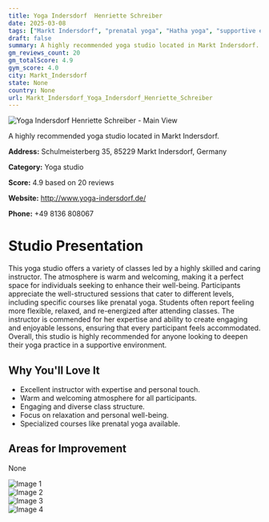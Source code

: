 ```yaml
---
title: Yoga Indersdorf  Henriette Schreiber
date: 2025-03-08
tags: ["Markt Indersdorf", "prenatal yoga", "Hatha yoga", "supportive environment", "welcoming atmosphere", "Markt Indersdorf"]  
draft: false
summary: A highly recommended yoga studio located in Markt Indersdorf.
gm_reviews_count: 20
gm_totalScore: 4.9
gym_score: 4.0
city: Markt_Indersdorf
state: None
country: None
url: Markt_Indersdorf_Yoga_Indersdorf_Henriette_Schreiber
---
```


<div className="aspect-[16/9] relative my-8">
  <img 
    src="https://lh5.googleusercontent.com/p/AF1QipOwe9TKKAX8zmISAGZhsSYRx1F5fSyDIKroEFZB=w1920-h1080-k-no"
    alt="Yoga Indersdorf  Henriette Schreiber - Main View"
    className="object-cover absolute inset-0 w-full h-full rounded-lg"
  />
</div>

A highly recommended yoga studio located in Markt Indersdorf.

**Address:** Schulmeisterberg 35, 85229 Markt Indersdorf, Germany

**Category:** Yoga studio

**Score:** 4.9 based on 20 reviews

**Website:** http://www.yoga-indersdorf.de/

**Phone:** +49 8136 808067

# Studio Presentation

This yoga studio offers a variety of classes led by a highly skilled and caring instructor. The atmosphere is warm and welcoming, making it a perfect space for individuals seeking to enhance their well-being. Participants appreciate the well-structured sessions that cater to different levels, including specific courses like prenatal yoga. Students often report feeling more flexible, relaxed, and re-energized after attending classes. The instructor is commended for her expertise and ability to create engaging and enjoyable lessons, ensuring that every participant feels accommodated. Overall, this studio is highly recommended for anyone looking to deepen their yoga practice in a supportive environment.



## Why You'll Love It

- Excellent instructor with expertise and personal touch.
- Warm and welcoming atmosphere for all participants.
- Engaging and diverse class structure.
- Focus on relaxation and personal well-being.
- Specialized courses like prenatal yoga available.

## Areas for Improvement

None

<div className="grid grid-cols-1 xl:grid-cols-2 gap-4 my-8">
<div className="aspect-[4/3] relative"><img src="https://lh5.googleusercontent.com/p/AF1QipPHhZpImqanpJFFbZHB-A430QSgM5RVUNofas58=w1920-h1080-k-no" alt="Image 1" className="object-cover absolute inset-0 w-full h-full rounded-lg" /></div>
<div className="aspect-[4/3] relative"><img src="https://lh5.googleusercontent.com/p/AF1QipNbWp7IHumk03fImCuAgFptbm-obV56rqL2PXqC=w1920-h1080-k-no" alt="Image 2" className="object-cover absolute inset-0 w-full h-full rounded-lg" /></div>
<div className="aspect-[4/3] relative"><img src="https://lh5.googleusercontent.com/p/AF1QipPI81A-VaG8i3KtNQDpiNtjIHUdhMzIxC-3dVq7=w1920-h1080-k-no" alt="Image 3" className="object-cover absolute inset-0 w-full h-full rounded-lg" /></div>
<div className="aspect-[4/3] relative"><img src="https://lh5.googleusercontent.com/p/AF1QipNr9xIP-24rASsKBNUUOQS3EgQuryCxYOHRRuGg=w1920-h1080-k-no" alt="Image 4" className="object-cover absolute inset-0 w-full h-full rounded-lg" /></div>
</div>